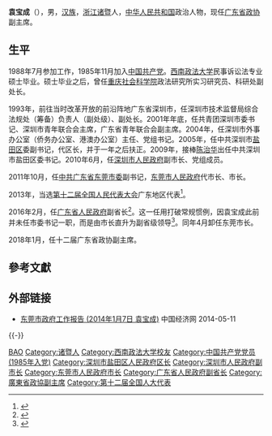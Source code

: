 '''袁宝成'''（{{bd|1964年|12月||catIdx=Y}}），男，[[汉族|汉族]]，[[浙江|浙江]][[诸暨|诸暨]]人，[[中华人民共和国|中华人民共和国]]政治人物，现任[[广东省政协|广东省政协]]副主席。

== 生平 ==
1988年7月参加工作，1985年11月加入[[中国共产党|中国共产党]]。[[西南政法大学|西南政法大学]]民事诉讼法专业硕士毕业。硕士毕业之后，曾任[[重庆社会科学院|重庆社会科学院]]政法研究所实习研究员、科研处副处长。

1993年，前往当时改革开放的前沿阵地广东省深圳市，任深圳市技术监督局综合法规处（筹备）负责人（副处级）、副处长。2001年年底，任共青团深圳市委书记、深圳市青年联合会主席，广东省青年联合会副主席。2004年，任深圳市外事办公室（侨务办公室、港澳办公室）主任、党组书记。2005年，任中共深圳市[[盐田区|盐田区]]委副书记，代区长，并于一年之后扶正。2009年，接棒[[陈治华|陈治华]]出任中共深圳市盐田区委书记。2010年6月，任[[深圳市人民政府|深圳市人民政府]]副市长、党组成员。

2011年10月，任[[中国共产党东莞市委员会|中共广东省东莞市委]]副书记，[[东莞市人民政府|东莞市人民政府]]代市长、市长。

2013年，当选[[第十二届全国人民代表大会|第十二届全国人民代表大会]]广东地区代表<ref>{{cite news|title=全国人大代表信息-袁宝成|url=http://210.82.31.1:8084/delegate/viewDelegate.action?dbid=121884|accessdate=2013-04-05|newspaper=全国人大网|archive-url=https://web.archive.org/web/20160304141514/http://www.npc.gov.cn/delegate/viewDelegate.action?dbid=121884|archive-date=2016-03-04|dead-url=yes}}</ref>。

2016年2月，任[[广东省人民政府|广东省人民政府]]副省长<ref>{{cite news|title=52岁东莞市长袁宝成升任广东副省长，2011年赴东莞任职|url=http://www.thepaper.cn/newsDetail_forward_1436209|accessdate=2016-02-25|newspaper=澎湃新闻|archive-date=2016-02-29|archive-url=https://web.archive.org/web/20160229073313/http://www.thepaper.cn/newsDetail_forward_1436209|dead-url=no}}</ref>。这一任用打破常规惯例，因袁宝成此前并未任市委书记一职，而是由市长直升为副省级领导<ref>{{cite news|title=东莞市长直升广东副省长打破惯例|url=http://news.sina.com.cn/c/zs/2016-02-26/doc-ifxpvysx1683616.shtml|accessdate=2016-02-26|newspaper=新浪新闻|archive-date=2016-02-27|archive-url=https://web.archive.org/web/20160227124056/http://news.sina.com.cn/c/zs/2016-02-26/doc-ifxpvysx1683616.shtml|dead-url=no}}</ref>。同年4月卸任东莞市长。

2018年1月，任十二届广东省政协副主席。

== 參考文獻 ==
{{reflist}}

== 外部链接 ==
* [http://district.ce.cn/zt/zlk/bg/201401/22/t20140122_2183837.shtml 东莞市政府工作报告 (2014年1月7日 袁宝成)]{{Wayback|url=http://district.ce.cn/zt/zlk/bg/201401/22/t20140122_2183837.shtml |date=20140512223105 }} 中国经济网 2014-05-11

{{-}}
{{start box}}
{{s-gov|prc}}
{{s-before|[[李毓全|李毓全]]}}
{{s-title|[[东莞市人民政府|东莞市人民政府]]市长|2011年10月-2016年4月}}
{{s-after|[[梁维东|梁维东]]}}
{{end box}}

{{广东省领导人}}

{{Authority control}}
{{DEFAULTSORT:Y}}
[[Category:袁姓|BAO]]
[[Category:诸暨人|Category:诸暨人]]
[[Category:西南政法大学校友|Category:西南政法大学校友]]
[[Category:中国共产党党员_(1985年入党)|Category:中国共产党党员 (1985年入党)]]
[[Category:深圳市盐田区人民政府区长|Category:深圳市盐田区人民政府区长]]
[[Category:深圳市人民政府副市长|Category:深圳市人民政府副市长]]
[[Category:东莞市人民政府市长|Category:东莞市人民政府市长]]
[[Category:广东省人民政府副省长|Category:广东省人民政府副省长]]
[[Category:廣東省政協副主席|Category:廣東省政協副主席]]
[[Category:第十二届全国人大代表|Category:第十二届全国人大代表]]